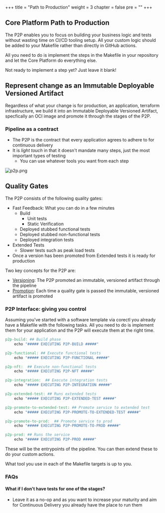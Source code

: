 +++
title = "Path to Production"
weight = 3
chapter = false
pre = ""
+++

## Core Platform Path to Production

The P2P enables you to focus on building your business logic and tests without
wasting time on CI/CD tooling setup.
All your custom logic should be added to your Makefile rather than directly in GitHub actions.

All you need to do is implement the steps in the Makefile in your repository and let the Core Platform do everything else.

Not ready to implement a step yet? Just leave it blank!

## Represent change as an Immutable Deployable Versioned Artifact

Regardless of what your change is for production, an application, terraform infrastructure, we build it into an
Immutable Deployable Versioned Artifact, specfically an OCI image and promote it through the stages of the P2P.

### Pipeline as a contract

- The P2P is the contract that every application agrees to adhere to for continuous delivery
- It is _light touch_ in that it doesn't mandate many steps, just the most important types of testing
  - You can use whatever tools you want from each step

![p2p.png](/p2p/p2p.png)

## Quality Gates

The P2P consists of the following quality gates:

- Fast Feedback: What you can do in a few minutes
  - Build
    - Unit tests
    - Static Verification
  - Deployed stubbed functional tests
  - Deployed stubbed non-functional tests
  - Deployed integration tests
- Extended Tests
  - Slower tests such as peak load tests
- Once a version has been promoted from Extended tests it is ready for production

Two key concepts for the P2P are:

- [Versioning](./versioning): The P2P promoted an immutable, versioned artifact through the pipeline
- [Promotion](./reference/promotion): Each time a quality gate is passed the immutable, versioned artifact is promoted

### P2P Interface: giving you control

Assuming you've started with a software template via corectl you already have a Makefile with the following tasks.
All you need to do is implement them for your application and the P2P will execute them at the right time.

```makefile
p2p-build: ## Build phase
    echo "##### EXECUTING P2P-BUILD #####"

p2p-functional: ## Execute functional tests
    echo "##### EXECUTING P2P-FUNCTIONAL #####"

p2p-nft:  ## Execute non-functional tests
    echo "##### EXECUTING P2P-NFT #####"

p2p-integration:  ## Execute integration tests
    echo "##### EXECUTING P2P-INTEGRATION #####"

p2p-extended-test: ## Runs extended tests
    echo "##### EXECUTING P2P-EXTENDED-TEST #####"

p2p-promote-to-extended-test: ## Promote service to extended test
    echo "##### EXECUTING P2P-PROMOTE-TO-EXTENDED-TEST #####"

p2p-promote-to-prod:  ## Promote service to prod
    echo "##### EXECUTING P2P-PROMOTE-TO-PROD #####"

p2p-prod: ## Runs the service
    echo "##### EXECUTING P2P-PROD #####"

```

These will be the entrypoints of the pipeline. You can then extend these to do your custom actions.

What tool you use in each of the Makefile targets is up to you.

### FAQs

#### What if I don't have tests for one of the stages?

- Leave it as a no-op and as you want to increase your maturity and aim for Continuous Delivery you already have the place to run them

